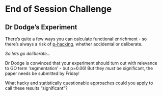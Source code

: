 # End of Session Challenge

## Dr Dodge's Experiment

There's quite a few ways you can calculate functional enrichment - so there's always a risk of [p-hacking](https://bitesizebio.com/31497/guilty-p-hacking/), whether accidental or deliberate. 

_So lets go deliberate..._

Dr Dodge is convinced that your experiment should turn out with relevance to GO term 'segmentation' - but p=0.06! But they _must_ be significant, the paper needs be submitted by Friday! 

What hacky and statistically questionable approaches could you apply to call these results "significant"?